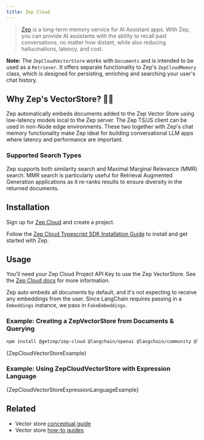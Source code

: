 ```yaml
---
title: Zep Cloud
---
```


> [Zep](https://www.getzep.com) is a long-term memory service for AI Assistant apps.
> With Zep, you can provide AI assistants with the ability to recall past conversations, no matter how distant,
> while also reducing hallucinations, latency, and cost.

**Note:** The `ZepCloudVectorStore` works with `Documents` and is intended to be used as a `Retriever`.
It offers separate functionality to Zep's `ZepCloudMemory` class, which is designed for persisting, enriching
and searching your user's chat history.

## Why Zep's VectorStore? 🤖🚀

Zep automatically embeds documents added to the Zep Vector Store using low-latency models local to the Zep server.
The Zep TS/JS client can be used in non-Node edge environments. These two together with Zep's chat memory functionality
make Zep ideal for building conversational LLM apps where latency and performance are important.

### Supported Search Types

Zep supports both similarity search and Maximal Marginal Relevance (MMR) search. MMR search is particularly useful
for Retrieval Augmented Generation applications as it re-ranks results to ensure diversity in the returned documents.

## Installation

Sign up for [Zep Cloud](https://app.getzep.com/) and create a project.

Follow the [Zep Cloud Typescript SDK Installation Guide](https://help.getzep.com/sdks) to install and get started with Zep.

## Usage

You'll need your Zep Cloud Project API Key to use the Zep VectorStore. See the [Zep Cloud docs](https://help.getzep.com/projects) for more information.

Zep auto embeds all documents by default, and it's not expecting to receive any embeddings from the user.
Since LangChain requires passing in a `Embeddings` instance, we pass in `FakeEmbeddings`.


<IntegrationInstallTooltip/>

### Example: Creating a ZepVectorStore from Documents & Querying

```bash npm2yarn
npm install @getzep/zep-cloud @langchain/openai @langchain/community @langchain/core
```


<CodeBlock language="typescript">{ZepCloudVectorStoreExample}</CodeBlock>

### Example: Using ZepCloudVectorStore with Expression Language


<CodeBlock language="typescript">
  {ZepCloudVectorStoreExpressionLanguageExample}
</CodeBlock>

## Related

- Vector store [conceptual guide](/oss/concepts/#vectorstores)
- Vector store [how-to guides](/oss/how-to/#vectorstores)
